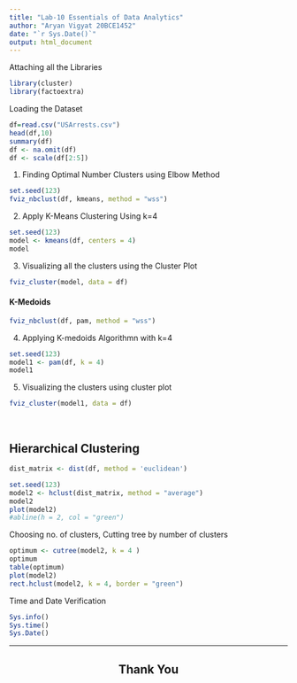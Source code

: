 ```yaml
---
title: "Lab-10 Essentials of Data Analytics"
author: "Aryan Vigyat 20BCE1452"
date: "`r Sys.Date()`"
output: html_document
---
```

Attaching all the Libraries
```r
library(cluster)
library(factoextra)
```

Loading the  Dataset
```r
df=read.csv("USArrests.csv")
head(df,10)
summary(df)
df <- na.omit(df)
df <- scale(df[2:5])
```
1. Finding Optimal Number Clusters using Elbow Method
```r
set.seed(123)
fviz_nbclust(df, kmeans, method = "wss")
```
2. Apply K-Means Clustering Using k=4
```r
set.seed(123)
model <- kmeans(df, centers = 4)
model
```
3. Visualizing all the clusters using the Cluster Plot
```r
fviz_cluster(model, data = df)
```
<h4>K-Medoids</h4>
```r
fviz_nbclust(df, pam, method = "wss")
```
4. Applying K-medoids Algorithmn with k=4
```r
set.seed(123)
model1 <- pam(df, k = 4)
model1
```
5. Visualizing the clusters using cluster plot
```r
fviz_cluster(model1, data = df)
```
<br>
<h2>Hierarchical Clustering</h2>

```r
dist_matrix <- dist(df, method = 'euclidean')

set.seed(123)  
model2 <- hclust(dist_matrix, method = "average")
model2
plot(model2)
#abline(h = 2, col = "green")
```

Choosing no. of clusters, Cutting tree by number of clusters
```r
optimum <- cutree(model2, k = 4 )
optimum
table(optimum)
plot(model2)
rect.hclust(model2, k = 4, border = "green")
```
Time and Date Verification
```r
Sys.info()
Sys.time()
Sys.Date()
```
<hr>
<h2 align="center">Thank You</h2>
